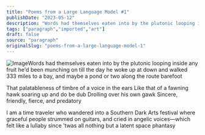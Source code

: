 ```yaml
---
title: "Poems from a Large Language Model #1"
publishDate: "2023-05-12"
description: "Words had themselves eaten into by the plutonic looping inside any fruit he&apos;d been munching on till the day he woke up at down and walked 333 mi......"
tags: ["paragraph","imported","art"]
draft: false
source: "paragraph"
originalSlug: "poems-from-a-large-language-model-1"
---
```


![Image](https://storage.googleapis.com/papyrus_images/79ad4174c8b5b740d1f8f153d2733edb.png)Words had themselves eaten into by the plutonic looping inside any fruit he&apos;d been munching on till the day he woke up at down and walked 333 miles to a bay, and maybe a pond or two along the route barefoot

That palatableness of timbre of a voice in the ears Like that of a fawning hawk soaring up and do be dub Drolling over his own gawk Sincere, friendly, fierce, and predatory

I am a time traveler who wandered into a Southern Dark Arts festival where graceful people strummed on guitars, and cried in angelic voices—which felt like a lullaby since &apos;twas all nothing but a latent space phantasy